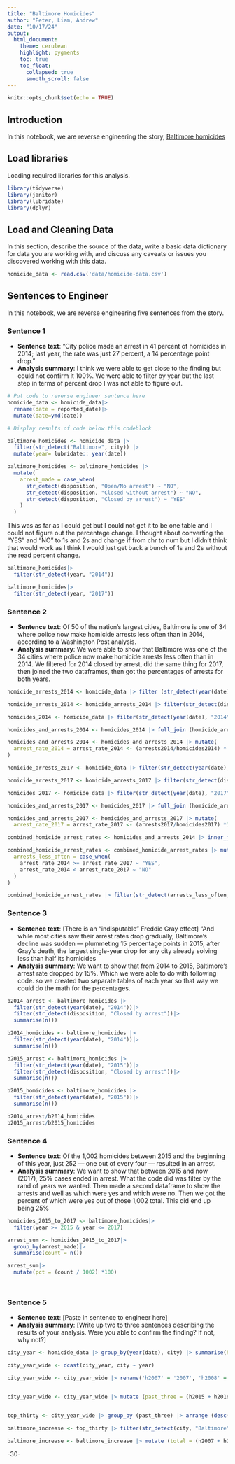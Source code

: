 ```yaml
---
title: "Baltimore Homicides"
author: "Peter, Liam, Andrew"
date: "10/17/24"
output:
  html_document:
    theme: cerulean
    highlight: pygments
    toc: true
    toc_float:
      collapsed: true
      smooth_scroll: false
---
```


```r
knitr::opts_chunk$set(echo = TRUE)
```

## Introduction

In this notebook, we are reverse engineering the story, [Baltimore homicides](https://www.washingtonpost.com/investigations/as-police-struggle-to-solve-homicides-baltimore-residents-see-an-open-season-for-killing/2018/12/26/7ee561e4-fb24-11e8-8c9a-860ce2a8148f_story.html)

## Load libraries

Loading required libraries for this analysis.

```r
library(tidyverse)
library(janitor)
library(lubridate)
library(dplyr)
```

## Load and Cleaning Data

In this section, describe the source of the data, write a basic data dictionary for data you are working with, and discuss any caveats or issues you discovered working with this data.

```r
homicide_data <- read.csv('data/homicide-data.csv')


```

## Sentences to Engineer

In this notebook, we are reverse engineering five sentences from the story.

### Sentence 1

-   **Sentence text**: “City police made an arrest in 41 percent of homicides in 2014; last year, the rate was just 27 percent, a 14 percentage point drop.”
-   **Analysis summary**: I think we were able to get close to the finding but could not confirm it 100%. We were able to filter by year but the last step in terms of percent drop I was not able to figure out.

```r
# Put code to reverse engineer sentence here
homicide_data <- homicide_data|>
  rename(date = reported_date)|>
  mutate(date=ymd(date))

# Display results of code below this codeblock

```

```r
baltimore_homicides <- homicide_data |>
  filter(str_detect("Baltimore", city)) |>
  mutate(year= lubridate:: year(date))
```

```r
baltimore_homicides <- baltimore_homicides |>
  mutate(
    arrest_made = case_when(
      str_detect(disposition, "Open/No arrest") ~ "NO",
      str_detect(disposition, "Closed without arrest") ~ "NO",
      str_detect(disposition, "Closed by arrest") ~ "YES"
    )
  )
```

This was as far as I could get but I could not get it to be one table and I could not figure out the percentage change. I thought about converting the "YES" and "NO" to 1s and 2s and change if from chr to num but I didn't think that would work as I think I would just get back a bunch of 1s and 2s without the read percent change.

```r
baltimore_homicides|>
  filter(str_detect(year, "2014"))

baltimore_homicides|>
  filter(str_detect(year, "2017"))
```

### Sentence 2

-   **Sentence text**: Of 50 of the nation’s largest cities, Baltimore is one of 34 where police now make homicide arrests less often than in 2014, according to a Washington Post analysis.
-   **Analysis summary**: We were able to show that Baltimore was one of the 34 cities where police now make homicide arrests less often than in 2014. We filtered for 2014 closed by arrest, did the same thing for 2017, then joined the two dataframes, then got the percentages of arrests for both years.

```r

homicide_arrests_2014 <- homicide_data |> filter (str_detect(year(date), "2014"))

homicide_arrests_2014 <- homicide_arrests_2014 |> filter(str_detect(disposition,"Closed by arrest")) |> group_by (city) |> summarise(arrests2014 = sum(n())) |> arrange(desc(arrests2014))

homicides_2014 <- homicide_data |> filter(str_detect(year(date), "2014")) |> group_by (city)|> summarise (homicides2014 = sum(n()))

homicides_and_arrests_2014 <- homicides_2014 |> full_join (homicide_arrests_2014, join_by(city))

homicides_and_arrests_2014 <- homicides_and_arrests_2014 |> mutate(
  arrest_rate_2014 = arrest_rate_2014 <- (arrests2014/homicides2014) * 100
)

homicide_arrests_2017 <- homicide_data |> filter(str_detect(year(date), "2017"))

homicide_arrests_2017 <- homicide_arrests_2017 |> filter(str_detect(disposition,"Closed by arrest")) |> group_by (city) |> summarise(arrests2017 = sum(n())) |> arrange(desc(arrests2017))

homicides_2017 <- homicide_data |> filter(str_detect(year(date), "2017")) |> group_by (city) |> summarise (homicides2017 = sum(n()))

homicides_and_arrests_2017 <- homicides_2017 |> full_join (homicide_arrests_2017, join_by(city))

homicides_and_arrests_2017 <- homicides_and_arrests_2017 |> mutate(
  arrest_rate_2017 = arrest_rate_2017 <- (arrests2017/homicides2017) *100)

combined_homicide_arrest_rates <- homicides_and_arrests_2014 |> inner_join(homicides_and_arrests_2017, join_by(city))

combined_homicide_arrest_rates <- combined_homicide_arrest_rates |> mutate(
  arrests_less_often = case_when(
    arrest_rate_2014 >= arrest_rate_2017 ~ "YES",
    arrest_rate_2014 < arrest_rate_2017 ~ "NO"
  )
)

combined_homicide_arrest_rates |> filter(str_detect(arrests_less_often, "YES")) |> summarise (cities_with_fewer_arrests = sum(n()))
```

### Sentence 3

-   **Sentence text**: [There is an “indisputable” Freddie Gray effect] “And while most cities saw their arrest rates drop gradually, Baltimore’s decline was sudden — plummeting 15 percentage points in 2015, after Gray’s death, the largest single-year drop for any city already solving less than half its homicides
-   **Analysis summary**: We want to show that from 2014 to 2015, Baltimore's arrest rate dropped by 15%. Which we were able to do with following code. so we created two separate tables of each year so that way we could do the math for the percentages.

```r
b2014_arrest <- baltimore_homicides |>
  filter(str_detect(year(date), "2014"))|>
  filter(str_detect(disposition, "Closed by arrest"))|>
  summarise(n())

b2014_homicides <- baltimore_homicides |>
  filter(str_detect(year(date), "2014"))|>
  summarise(n())

b2015_arrest <- baltimore_homicides |>
  filter(str_detect(year(date), "2015"))|>
  filter(str_detect(disposition, "Closed by arrest"))|>
  summarise(n())

b2015_homicides <- baltimore_homicides |>
  filter(str_detect(year(date), "2015"))|>
  summarise(n())

b2014_arrest/b2014_homicides
b2015_arrest/b2015_homicides


```

### Sentence 4

-   **Sentence text**: Of the 1,002 homicides between 2015 and the beginning of this year, just 252 — one out of every four — resulted in an arrest.
-   **Analysis summary**: We want to show that between 2015 and now (2017), 25% cases ended in arrest. What the code did was filter by the rand of years we wanted. Then made a second dataframe to show the arrests and well as which were yes and which were no. Then we got the percent of which were yes out of those 1,002 total. This did end up being 25%

```r
homicides_2015_to_2017 <- baltimore_homicides|>
  filter(year >= 2015 & year <= 2017)

arrest_sum <- homicides_2015_to_2017|>
  group_by(arrest_made)|>
  summarise(count = n())

arrest_sum|>
  mutate(pct = (count / 1002) *100)




```

### Sentence 5

-   **Sentence text**: [Paste in sentence to engineer here]
-   **Analysis summary**: [Write up two to three sentences describing the results of your analysis. Were you able to confirm the finding? If not, why not?]

```r
city_year <- homicide_data |> group_by(year(date), city) |> summarise(homicides = sum(n())) |> rename ('year' = 'year(date)')

city_year_wide <- dcast(city_year, city ~ year)

city_year_wide <- city_year_wide |> rename('h2007' = '2007', 'h2008' = '2008', 'h2009' = '2009', 'h2010' = '2010', 'h2011' = '2011', 'h2012' = '2012', 'h2013' = '2013', 'h2014' = '2014', 'h2015' = '2015', 'h2016' = '2016', 'h2017' = '2017')


city_year_wide <- city_year_wide |> mutate (past_three = (h2015 + h2016 + h2017))


top_thirty <- city_year_wide |> group_by (past_three) |> arrange (desc(past_three)) |> head(30)

baltimore_increase <- top_thirty |> filter(str_detect(city, "Baltimore"))

baltimore_increase <- baltimore_increase |> mutate (total = (h2007 + h2008 + h2009 + h2010 + h2011 + h2012 + h2013 + h2014 + h2015 + h2016 + h2017))

```

-30-
